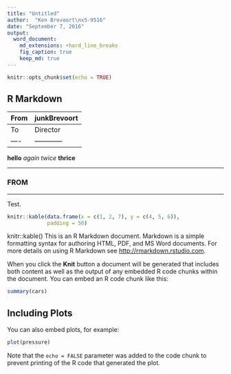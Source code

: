 ```yaml
---
title: "Untitled"
author:  "Ken Brevoort\nx5-9516"
date: "September 7, 2016"
output: 
  word_document:
    md_extensions: +hard_line_breaks
    fig_caption: true
    keep_md: true
---
```


```r
knitr::opts_chunk$set(echo = TRUE)
```

## R Markdown

|From| junk\nKen Brevoort|
|----| ------------------|
|To  |  Director   |
|----| ------------|

__hello__
_again_
*twice*
**thrice**


***

### FROM

***

Test.

```r
knitr::kable(data.frame(x = c(1, 2, 7), y = c(4, 5, 6)),
             padding = 50)

```

knitr::kable()
This is an R Markdown document. Markdown is a simple formatting syntax for authoring HTML, PDF, and MS Word documents. For more details on using R Markdown see <http://rmarkdown.rstudio.com>.

When you click the **Knit** button a document will be generated that includes both content as well as the output of any embedded R code chunks within the document. You can embed an R code chunk like this:

```r
summary(cars)
```

## Including Plots

You can also embed plots, for example:

```r
plot(pressure)
```

Note that the `echo = FALSE` parameter was added to the code chunk to prevent printing of the R code that generated the plot.
